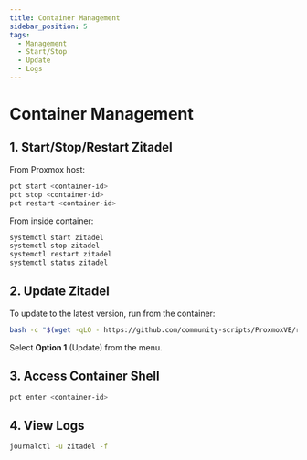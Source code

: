 ```yaml
---
title: Container Management
sidebar_position: 5
tags:
  - Management
  - Start/Stop
  - Update
  - Logs
---
```


# Container Management

## 1. Start/Stop/Restart Zitadel

From Proxmox host:
```bash
pct start <container-id>
pct stop <container-id>
pct restart <container-id>
```

From inside container:
```bash
systemctl start zitadel
systemctl stop zitadel
systemctl restart zitadel
systemctl status zitadel
```

## 2. Update Zitadel

To update to the latest version, run from the container:

```bash
bash -c "$(wget -qLO - https://github.com/community-scripts/ProxmoxVE/raw/main/ct/zitadel.sh)"
```

Select **Option 1** (Update) from the menu.

## 3. Access Container Shell

```bash
pct enter <container-id>
```

## 4. View Logs

```bash
journalctl -u zitadel -f
```